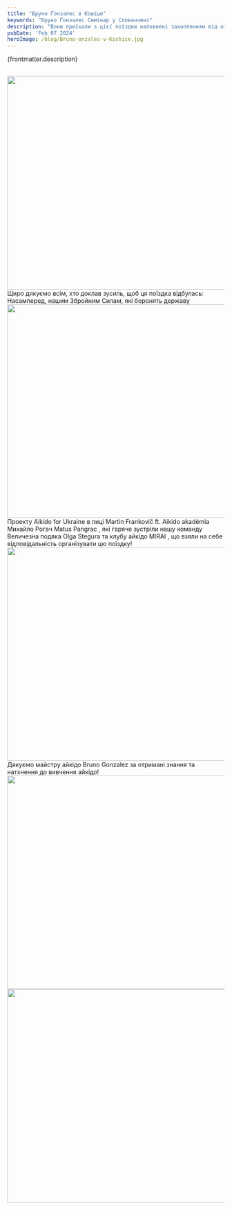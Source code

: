 ```yaml
---
title: "Бруно Ґонзалес в Кошіце"
keywords: "Бруно Ґонзалес Семінар у Словаччині"
description: "Вони приїхали з цієї поїздки наповнені захопленням від отриманих на семінарі знань і повернулись до тренувань сповнені ентузіазму продовжувати вивчати айкідо."
pubDate: 'Feb 07 2024'
heroImage: /blog/Bruno-onzales-v-Koshice.jpg
---
```

{frontmatter.description}
<br/>
<br/>

<img class="centered" src="/blog/Bruno-onzales-v-Koshice-1.jpg" width="741" height="493" alt="" title=""/>
<br/>
Щиро дякуємо всім, хто доклав зусиль, щоб ця поїздка відбулась:
Насамперед, нашим Збройним Силам, які боронять державу
<img class="centered" src="/blog/Bruno-onzales-v-Koshice-2.jpg" width="741" height="493" alt="" title=""/>
<br/>
Проекту Aikido for Ukraine в лиці Martin Frankovič ft. Aikido akadémia Михайло Рогач Matus Pangrac , які гаряче зустріли нашу команду
Величезна подяка Olga Stegura та клубу айкідо  MIRAI , що взяли на себе відповідальність організувати цю поїздку!
<img class="centered" src="/blog/Bruno-onzales-v-Koshice-3.jpg" width="741" height="493" alt="" title=""/>
<br/>
Дякуємо майстру айкідо Bruno Gonzalez за отримані знання та натхнення до вивчення айкідо!
<img class="centered" src="/blog/Bruno-onzales-v-Koshice-4.jpg" width="741" height="493" alt="" title=""/>
<br/>
<img class="centered" src="/blog/Bruno-onzales-v-Koshice-5.jpg" width="741" height="493" alt="" title=""/>
<br/>
<br/>
